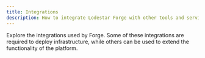 ```yaml
---
title: Integrations
description: How to integrate Lodestar Forge with other tools and services.
---
```


Explore the integrations used by Forge. Some of these integrations are required to deploy infrastructure, while others can be used to extend the functionality of the platform.

<Outlet path="/integrations" />
